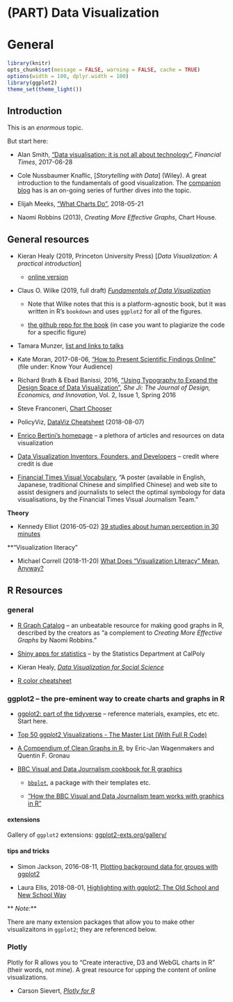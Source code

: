 # (PART) Data Visualization {-} 


# General {#datavisualization}

```r
library(knitr)
opts_chunk$set(message = FALSE, warning = FALSE, cache = TRUE)
options(width = 100, dplyr.width = 100)
library(ggplot2)
theme_set(theme_light())
```

## Introduction

This is an _enormous_ topic. 

But start here: 

* Alan Smith, ["Data visualisation: it is not all about technology"](https://www.ft.com/content/aba6c58e-5a8e-11e7-9bc8-8055f264aa8b?accessToken=zwAAAVz0i_FYkdOrpsWOWo4R59ObyIBV8mSqiw.MEQCIFBdm394GSC6W-YIMME93SN8BgAuLEfyK8nFshbAiyu-AiBx6Qx4Ivd3qh-VSfIlwrf5tYKdnbGId1n0pzxZFUwDsQ&sharetype=gift), _Financial Times_, 2017-06-28

* Cole Nussbaumer Knaflic, [_Storytelling with Data_] (Wiley). A great introduction to the fundamentals of good visualization. The [companion blog](https://www.storytellingwithdata.com/) has is an on-going series of further dives into the topic.

* Elijah Meeks, ["What Charts Do"](https://medium.com/@Elijah_Meeks/what-charts-do-48ed96f70a74), 2018-05-21

* Naomi Robbins (2013), _Creating More Effective Graphs_, Chart House.


## General resources

* Kieran Healy (2019, Princeton University Press) [_Data Visualization: A practical introduction_]
    
    - [online version](http://socviz.co/)

* Claus O. Wilke (2019, full draft) [_Fundamentals of Data Visualization_](http://serialmentor.com/dataviz/)

  - Note that Wilke notes that this is a platform-agnostic book, but it was written in R's `bookdown` and uses `ggplot2` for all of the figures.

  - [the github repo for the book](https://github.com/clauswilke/dataviz) (in case you want to plagiarize the code for a specific figure)


* Tamara Munzer, [list and links to talks](http://www.cs.ubc.ca/~tmm/talks.html?utm_content=bufferd5cd8&utm_medium=social&utm_source=twitter.com&utm_campaign=buffer#cj16)


* Kate Moran, 2017-08-06, ["How to Present Scientific Findings Online"](https://www.nngroup.com/articles/scientific-findings-online/) (file under: Know Your Audience)

* Richard Brath & Ebad Banissi, 2016, ["Using Typography to Expand the
Design Space of Data Visualization"](https://www.sciencedirect.com/science/article/pii/S2405872616300107), _She Ji: The Journal of Design, Economics, and Innovation_, Vol. 2, Issue 1, Spring 2016

* Steve Franconeri, [Chart Chooser](http://experception.net/)

* PolicyViz, [DataViz Cheatsheet](https://policyviz.com/2018/08/07/dataviz-cheatsheet/) (2018-08-07)

* [Enrico Bertini's homepage](http://enrico.bertini.io/) -- a plethora of articles and resources on data visualization

* [Data Visualization Inventors, Founders, and Developers](https://policyviz.com/2019/01/09/data-visualization-inventors-founders-and-developers/) -- credit where credit is due

* [Financial Times Visual Vocabulary](https://github.com/ft-interactive/chart-doctor/tree/master/visual-vocabulary), "A poster (available in English, Japanese, traditional Chinese and simplified Chinese) and web site to assist designers and journalists to select the optimal symbology for data visualisations, by the Financial Times Visual Journalism Team."



**Theory**

* Kennedy Elliot (2016-05-02) [39 studies about human perception in 30 minutes](https://medium.com/@kennelliott/39-studies-about-human-perception-in-30-minutes-4728f9e31a73)


**"Visualization literacy"

* Michael Correll (2018-11-20) [What Does “Visualization Literacy” Mean, Anyway?](https://medium.com/multiple-views-visualization-research-explained/what-does-visualization-literacy-mean-anyway-22f3b3badc0) 



## R Resources

### general

* [R Graph Catalog](http://shiny.stat.ubc.ca/r-graph-catalog/) -- an unbeatable resource for making good graphs in R, described by the creators as "a complement to _Creating More Effective Graphs_ by Naomi Robbins." 

* [Shiny apps for statistics](https://statistics.calpoly.edu/shiny) -- by the Statistics Department at CalPoly

* Kieran Healy, [_Data Visualization for Social Science_](http://socviz.co/)

* [R color cheatsheet](https://www.nceas.ucsb.edu/~frazier/RSpatialGuides/colorPaletteCheatsheet.pdf)



### ggplot2 -- the pre-eminent way to create charts and graphs in R

* [ggplot2: part of the tidyverse](http://ggplot2.tidyverse.org/index.html) -- reference materials, examples, etc etc. Start here.

* [Top 50 ggplot2 Visualizations - The Master List (With Full R Code)](http://r-statistics.co/Top50-Ggplot2-Visualizations-MasterList-R-Code.html)

* [A Compendium of Clean Graphs in R](http://shinyapps.org/apps/RGraphCompendium/index.php), by Eric-Jan Wagenmakers and Quentin F. Gronau

* [BBC Visual and Data Journalism cookbook for R graphics](https://bbc.github.io/rcookbook/)

   - [`bbplot`](https://github.com/bbc/bbplot), a package with their templates etc.
   
   - ["How the BBC Visual and Data Journalism team works with graphics in R"](https://medium.com/bbc-visual-and-data-journalism/how-the-bbc-visual-and-data-journalism-team-works-with-graphics-in-r-ed0b35693535)


#### extensions

Gallery of `ggplot2` extensions: [ggplot2-exts.org/gallery/](ggplot2 extensions - gallery )


#### tips and tricks

* Simon Jackson, 2016-08-11, [Plotting background data for groups with ggplot2](https://drsimonj.svbtle.com/plotting-background-data-for-groups-with-ggplot2)

* Laura Ellis, 2018-08-01, [Highlighting with ggplot2: The Old School and New School Way](https://www.littlemissdata.com/blog/highlight)


** _Note:_**

There are many extension packages that allow you to make other visualizaitons in `ggplot2`; they are referenced below.


### Plotly

Plotly for R allows you to "Create interactive, D3 and WebGL charts in R" (their words, not mine). A great resource for upping the content of online visualizations.

* Carson Sievert, [_Plotly for R_](http://plotly-book.cpsievert.me/)

